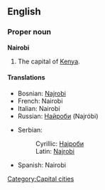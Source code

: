 {{wikipedia}}
==English==

===Proper noun===
'''Nairobi'''
# The capital of [[Kenya]].

====Translations====
{{top}}
*Bosnian: [[Najrobi#Bosnian|Najrobi]] {{m}}
*French: Nairobi
*Italian: Nairobi {{f}}
*Russian: [[Найроби]] (Najróbi)
{{mid}}
*Serbian:
*:Cyrillic: [[Најроби#Serbian|Најроби]] {{m}}
*:Latin: [[Najrobi#Serbian|Najrobi]] {{m}}
*Spanish: Nairobi {{m}}
{{bottom}}

[[Category:Capital cities]]